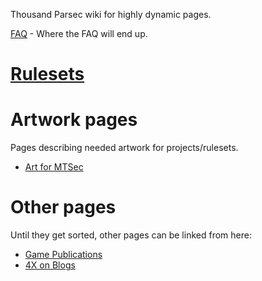 Thousand Parsec wiki for highly dynamic pages.

[[FAQ]] - Where the FAQ will end up.

= [[Rulesets]] =
{{:Rulesets}}

= Artwork pages =

Pages describing needed artwork for projects/rulesets.

* [[Art for MTSec]]

= Other pages =

Until they get sorted, other pages can be linked from here:
* [[Game Publications]]
* [[4X on Blogs]]